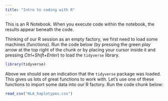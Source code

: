 ```yaml
---
title: "Intro to coding with R"
---
```


This is an R Notebook. When you execute code within the notebook, the results appear beneath the code.

Thinking of our R session as an empty factory, we first need to load some machines (functions). Run the code below (by pressing the green *play* arrow at the top right of the chunk or by placing your cursor inside it and pressing *Ctrl+Shift+Enter*) to load the `tidyverse` library.

```r
library(tidyverse)
```
Above we should see an indication that the `tidyverse` package was loaded. This gives us lots of great functions to work with. Let's use one of these functions to import some data into our R factory. Run the code chunk below:

```r
read_csv("HLA_haplotypes.csv")
```


